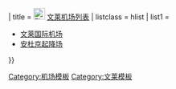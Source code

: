 {{Navbox
| name  = 文莱机场
| state = {{#if: {{{state|}}} | {{{state}}} | autocollapse }}
| title = [[Image:Flag of Brunei.svg|23px|Flag of Brunei]] [[文莱机场列表]]
| listclass = hlist
| list1 =
* [[文莱国际机场]]
* [[安杜京起降场]]
}}<noinclude>
{{collapsible option}}
[[Category:机场模板]]
[[Category:文莱模板]]
</noinclude>